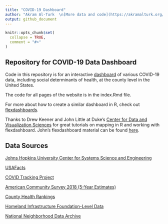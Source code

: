 ```yaml
---
title: "COVID-19 Dashboard"
author: "Akram Al-Turk  \n[More data and code](https://akramalturk.org/post/)"
output: github_document
---
```

  
<!-- README.md is generated from README.Rmd. -->
  
```r
knitr::opts_chunk$set(
  collapse = TRUE,
  comment = "#>"
)
```

## Repository for COVID-19 Data Dashboard

Code in this repository is for an interactive [dashboard](https://socio-covid.netlify.com/) of various COVID-19 data, including social determinants of health, at the county level in the United States. 

The code for all pages of the website is in the index.Rmd file. 

For more about how to create a similar dashboard in R, check out [flexdashboards](https://rmarkdown.rstudio.com/flexdashboard/index.html).

Thanks to Drew Keener and John Little at Duke's [Center for Data and Visualization Sciences](https://library.duke.edu/about/directory/dept/center-for-data-and-visualization-sciences) for great tutorials on mapping in R and working with flexdashboard. John's flexdashboard material can be found [here](https://github.com/libjohn/workshop_flexdashboards).

## Data Sources

[Johns Hopkins University Center for Systems Science and Engineering](https://github.com/CSSEGISandData/COVID-19)

[USAFacts](https://usafacts.org/visualizations/coronavirus-covid-19-spread-map/)

[COVID Tracking Project](https://covidtracking.com/)

[American Community Survey 2018 (5-Year Estimates)](https://www.census.gov/)

[County Health Rankings](https://www.countyhealthrankings.org/)

[Homeland Infrastructure Foundation-Level Data](https://hifld-geoplatform.opendata.arcgis.com/datasets/6ac5e325468c4cb9b905f1728d6fbf0f_0)

[National Neighborhood Data Archive](https://www.openicpsr.org/openicpsr/)